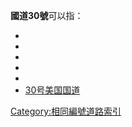 '''國道30號'''可以指：
* {{Link-ja|國道30號 (日本)|国道30号}}
* {{Link-ko|國道30號 (韓國)|국도 제30호선}}
* {{Link-fr|國道30號 (法國)|Route nationale 30 (France)}}
* {{Link-en|國道30號 (印度)|National Highway 30 (India)}}
* {{Link-vi|國道30號 (越南)|Quốc lộ 30}}
* [[30号美国国道|30号美国国道]] 

{{Roadindex}}
[[Category:相同編號道路索引|Category:相同編號道路索引]]